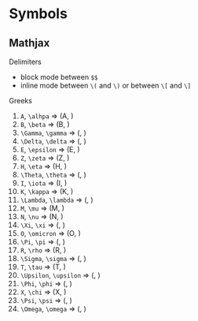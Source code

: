 # Symbols

## Mathjax

Delimiters

* block mode between `$$`
* inline mode between `\(` and `\)` or between `\[` and `\]`

Greeks

1. `A`, `\alhpa` => \(A, \alpha\)
1. `B`, `\beta` => \(B, \beta\)
1. `\Gamma`, `\gamma` => \(\Gamma, \gamma\)
1. `\Delta`, `\delta` => \(\Delta, \delta\)
1. `E`, `\epsilon` => \(E, \epsilon\)
1. `Z`, `\zeta` => \(Z, \zeta\)
1. `H`, `\eta` => \(H, \eta\)
1. `\Theta`, `\theta` => \(\Theta, \theta\)
1. `I`, `\iota` => \(I, \iota\)
1. `K`, `\kappa` => \(K, \kappa\)
1. `\Lambda`, `\lambda` => \(\lambda, \lambda\)
1. `M`, `\mu` => \(M, \mu\)
1. `N`, `\nu` => \(N, \nu\)
1. `\Xi`, `\xi` => \(\Xi, \xi\)
1. `O`, `\omicron` => \(O, \omicron\)
1. `\Pi`, `\pi` => \(\Pi, \pi\)
1. `R`, `\rho` => \(R, \rho\)
1. `\Sigma`, `\sigma` => \(\Sigma, \sigma\)
1. `T`, `\tau` => \(T, \tau\)
1. `\Upsilon`, `\upsilon` => \(\Upsilon, \upsilon\)
1. `\Phi`, `\phi` => \(\Phi, \phi\)
1. `X`, `\chi` => \(X, \chi\)
1. `\Psi`, `\psi` => \(\Psi, \psi\)
1. `\Omega`, `\omega` => \(\Omega, \omega\)
